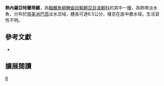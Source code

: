 {{Speciesbox 
| taxon = Atlantirivulus janeiroensis
| status = NE
| status_system = IUCN3.1
| authority =  [[Costa|Costa]], 1991
| synonyms = *''Rivulus janeiroensis,Costa, 1991''
}}
'''熱內羅亞特蘭蒂鱂'''，為[[輻鰭魚綱|輻鰭魚綱]][[鯉齒目|鯉齒目]][[鰕鱂亞目|鰕鱂亞目]][[溪鱂科|溪鱂科]]的其中一[[種|種]]，為熱帶淡水魚，分布於[[南美洲|南美洲]][[巴西|巴西]]淡水流域，體長可達6.5公分，棲息在底中層水域，生活習性不明。

== 參考文獻 ==
*{{FishBase_species|genus=Atlantirivulus|species=janeiroensis|year=2014|month=8}}

== 擴展閱讀 ==
{{refbegin}}
{{wikispecies-inline|Atlantirivulus janeiroensis|熱內羅亞特蘭蒂鱂}}
{{refend}}
{{Taxonbar|from=Q13400563}}

[[Category:亞特蘭蒂鱂屬|R]]


{{魚類小作品}}